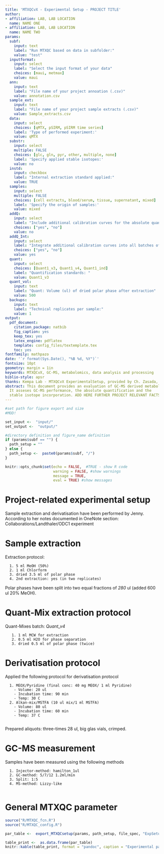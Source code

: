 ```yaml
---
title: 'MTXQCvX - Experimental Setup - PROJECT TITLE'
author:
- affiliation: LAB, LAB LOCATION 
  name: NAME ONE 
- affiliation: LAB, LAB LOCATION
  name: NAME TWO
params:
  subf:
    input: text
    label: "Run MTXQC based on data in subfolder:"
    value: "test"
  inputformat:
    input: select
    label: "Select the input format of your data"
    choices: [maui, metmax]
    value: maui
  ann:
    input: text
    label: "File name of your project annoation (.csv)"
    value: annotation.csv
  sample_ext:
    input: text
    label: "File name of your project sample extracts (.csv)"
    value: Sample_extracts.csv
  data:
    input: select
    choices: [qMTX, pSIRM, pSIRM time series]
    label: 'Type of performed experiment:'
    value: qMTX
  substr: 
    input: select
    multiple: FALSE
    choices: [glc, gln, pyr, other, multiple, none]
    label: 'Specify applied stable isotopes:'
    value: no
  instd:
    input: checkbox
    label: "Internal extraction standard applied:"
    value: TRUE
  samples:
    input: select
    multiple: FALSE
    choices: [cell extracts, blood/serum, tissue, supernatant, mixed]
    label: 'Specify the origin of samples:'
    value: mixed
  addQ:
    input: select
    label: "Include additional calibration curves for the absolute quantification."
    choices: ["yes", "no"]
    value: no
  addQ_Int:
    input: select
    label: "Integrate additional calibration curves into all batches of the project"
    choices: ["yes", "no"]
    value: yes
  quant:
    input: select
    choices: [Quant1_v3, Quant1_v4, Quant1_ind]
    label: "Quantification standards: "
    value: Quant1_v3
  quant_vol:
    input: text
    label: "Quant: Volume (ul) of dried polar phase after extraction"
    value: 500
  backups:
    input: text
    label: "Technical replicates per sample:"
    value: 1
output:
  pdf_document:
    citation_package: natbib
    fig_caption: yes
    keep_tex: yes
    latex_engine: pdflatex
    template: config_files/textemplate.tex
    toc: yes
fontfamily: mathpazo
date: '`r format(Sys.Date(), "%B %d, %Y")`'
fontsize: 10pt
geometry: margin = 1in
keywords: MTXQCvX, GC-MS, metabolomics, data analysis and processing
biblio-style: apsr
thanks: Kempa Lab - MTXQCvX ExperimentalSetup, provided by Ch. Zasada, processed '`r format(Sys.Date(), "%B %d, %Y")`'
abstract: This document provides an evaluation of GC-MS derived metabolomics data.
  It asseses GC-MS performance, the absolute quantification and the
  stable isotope incorporation. ADD HERE FURTHER PROJECT RELEVANT FACTS.
---
```


```r
#set path for figure export and size
#MOD!

set_input <-  "input/"
set_output <-  "output/"

#directory definition and figure_name definition
if (params$subf == "") {
  path_setup = ""
} else {
  path_setup <-  paste0(params$subf, "/")
}

knitr::opts_chunk$set(echo = FALSE,  #TRUE - show R code
                      warning = FALSE, #show warnings
                      message = TRUE,
                      eval = TRUE) #show messages
```
 

# Project-related experimental setup
<!-- 
Add here the the extraction protocol of your samples. Use this provided space 
to have a complete report starting from sample extraction, derivatisation and 
quantification or isotope incorporation 
                                                                          -->
                                                                          
                                                                          
Sample extraction and derivatisation have been performed by Jenny. 
According to her notes documented in OneNote section:
Collaborations/Landthaler/ODC1 experiment

# Sample extraction

Extraction protocol:
      
      1. 5 ml MeOH (50%)
      2. 1 ml Chlorform
      3. dried 3.5 ml of polar phase
      4. 2nd extraction: yes (in two replicates)

Polar phases have been split into two equal fractions of *280* ul (added 600 ul 20% MeOH).

# Quant-Mix extraction protocol

Quant-Mixes batch: *Quant_v4*

       1. 1 ml MCW for extraction
       2. 0.5 ml H2O for phase separation
       3. dried 0.5 ml of polar phase (twice)
  

# Derivatisation protocol

Applied the following protocol for derivatisation protocol

      1. MEOX/Pyridine (final conc: 40 mg MEOX/ 1 ml Pyridine)
        - Volume: 20 ul
        - Incubation time: 90 min
        - Temp: 30 C
      2. Alkan-mix/MSTFA (10 ul mix/1 ml MSTFA)
        - Volume: 80 ul
        - Incubation time: 60 min
        - Temp: 37 C
        
Prepared aliquots: three-times 28 ul, big glas vials, crimped.

# GC-MS measurement

Samples have been measured using the following methods

      1. Injector-method: hamilton_1ul
      2. GC-method: 5/7/12 1.2ml/min
      3. Split: 1:5
      4. MS-method: Lizzy-like
      


# General MTXQC parameter
```r

source("R/MTXQC_fcn.R")
source("R/MTXQC_config.R")

par_table <-  export_MTXQCsetup(params, path_setup, file_spec, "ExpSetup")

table_print <-  as.data.frame(par_table)
knitr::kable(table_print, format = "pandoc", caption = "Experimental parameters of the project.")

```
